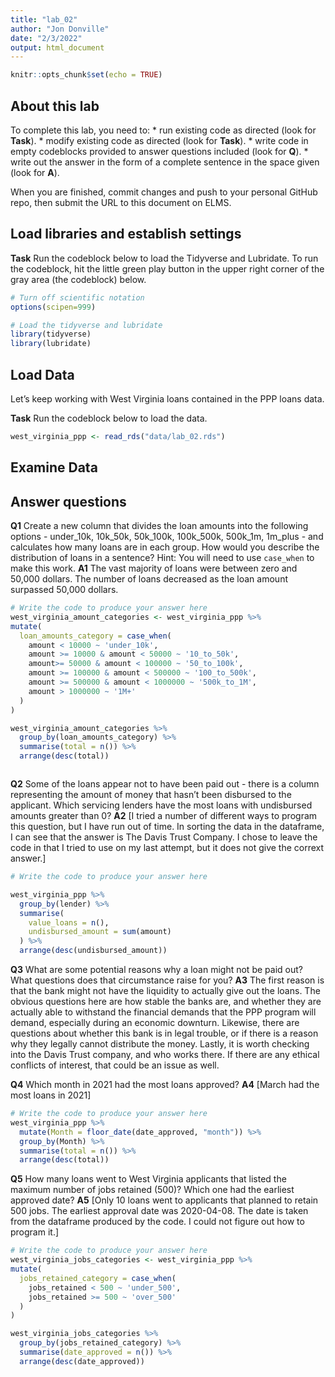 ```yaml
---
title: "lab_02"
author: "Jon Donville"
date: "2/3/2022"
output: html_document
---
```


```r
knitr::opts_chunk$set(echo = TRUE)
```

## About this lab

To complete this lab, you need to:
* run existing code as directed (look for **Task**).
* modify existing code as directed (look for **Task**).
* write code in empty codeblocks provided to answer questions included (look for **Q**).
* write out the answer in the form of a complete sentence in the space given (look for **A**).

When you are finished, commit changes and push to your personal GitHub repo, then submit the URL to this document on ELMS.

## Load libraries and establish settings

**Task** Run the codeblock below to load the Tidyverse and Lubridate. To run the codeblock, hit the little green play button in the upper right corner of the gray area (the codeblock) below.

```r
# Turn off scientific notation
options(scipen=999)

# Load the tidyverse and lubridate
library(tidyverse)
library(lubridate)
```

## Load Data

Let's keep working with West Virginia loans contained in the PPP loans data.  

**Task** Run the codeblock below to load the data.

```r
west_virginia_ppp <- read_rds("data/lab_02.rds")
```

## Examine Data

## Answer questions

**Q1** Create a new column that divides the loan amounts into the following options - under_10k, 10k_50k, 50k_100k, 100k_500k, 500k_1m, 1m_plus - and calculates how many loans are in each group. How would you describe the distribution of loans in a sentence?
Hint: You will need to use `case_when` to make this work.
**A1** The vast majority of loans were between zero and 50,000 dollars. The number of loans decreased as the loan amount surpassed 50,000 dollars. 


```r
# Write the code to produce your answer here
west_virginia_amount_categories <- west_virginia_ppp %>%
mutate(
  loan_amounts_category = case_when(
    amount < 10000 ~ 'under_10k',
    amount >= 10000 & amount < 50000 ~ '10_to_50k',
    amount>= 50000 & amount < 100000 ~ '50_to_100k',
    amount >= 100000 & amount < 500000 ~ '100_to_500k',
    amount >= 500000 & amount < 1000000 ~ '500k_to_1M',
    amount > 1000000 ~ '1M+'
  )
)

west_virginia_amount_categories %>%
  group_by(loan_amounts_category) %>%
  summarise(total = n()) %>%
  arrange(desc(total))



```

**Q2** Some of the loans appear not to have been paid out - there is a column representing the amount of money that hasn't been disbursed to the applicant. Which servicing lenders have the most loans with undisbursed amounts greater than 0?
**A2** [I tried a number of different ways to program this question, but I have run out of time. In sorting the data in the dataframe, I can see that the answer is The Davis Trust Company. I chose to leave the code in that I tried to use on my last attempt, but it does not give the corrext answer.]



```r
# Write the code to produce your answer here

west_virginia_ppp %>%
  group_by(lender) %>%
  summarise(
    value_loans = n(),
    undisbursed_amount = sum(amount)
  ) %>%
  arrange(desc(undisbursed_amount))

```

**Q3** What are some potential reasons why a loan might not be paid out? What questions does that circumstance raise for you?
**A3** The first reason is that the bank might not have the liquidity to actually give out the loans. The obvious questions here are how stable the banks are, and whether they are actually able to withstand the financial demands that the PPP program will demand, especially during an economic downturn. Likewise, there are questions about whether this bank is in legal trouble, or if there is a reason why they legally cannot distribute the money. Lastly, it is worth checking into the Davis Trust company, and who works there. If there are any ethical conflicts of interest, that could be an issue as well. 


**Q4** Which month in 2021 had the most loans approved?
**A4** [March had the most loans in 2021]

```r
# Write the code to produce your answer here
west_virginia_ppp %>%
  mutate(Month = floor_date(date_approved, "month")) %>%
  group_by(Month) %>%
  summarise(total = n()) %>%
  arrange(desc(total))

```

**Q5** How many loans went to West Virginia applicants that listed the maximum number of jobs retained (500)? Which one had the earliest approved date?
**A5** [Only 10 loans went to applicants that planned to retain 500 jobs. The earliest approval date was 2020-04-08. The date is taken from the dataframe produced by the code. I could not figure out how to program it.]

```r
# Write the code to produce your answer here
west_virginia_jobs_categories <- west_virginia_ppp %>%
mutate(
  jobs_retained_category = case_when(
    jobs_retained < 500 ~ 'under_500',
    jobs_retained >= 500 ~ 'over_500'
  )
)

west_virginia_jobs_categories %>%
  group_by(jobs_retained_category) %>%
  summarise(date_approved = n()) %>%
  arrange(desc(date_approved))


```
